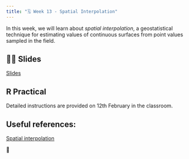 ```yaml
---
title: "🗓️ Week 13 - Spatial Interpolation"
---
```


In this week, we will learn about *spatial interpolation*, a geostatistical technique for estimating values of continuous surfaces from point values sampled in the field.

## 👨‍🏫 Slides

[Slides]()

## R Practical

Detailed instructions are provided on 12th February in the classroom. 

## Useful references:

[Spatial interpolation]()

🎥 





